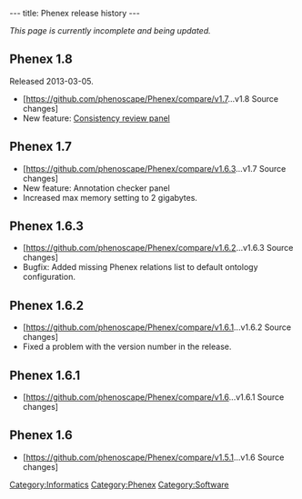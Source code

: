 ---
title: Phenex release history
---

''This page is currently incomplete and being updated.''

==Phenex 1.8==
Released 2013-03-05.
* [https://github.com/phenoscape/Phenex/compare/v1.7...v1.8 Source changes]
* New feature: [[Phenex#Consistency_Review_panel|Consistency review panel]]

==Phenex 1.7==
* [https://github.com/phenoscape/Phenex/compare/v1.6.3...v1.7 Source changes]
* New feature: Annotation checker panel
* Increased max memory setting to 2 gigabytes.

==Phenex 1.6.3==
* [https://github.com/phenoscape/Phenex/compare/v1.6.2...v1.6.3 Source changes]
* Bugfix: Added missing Phenex relations list to default ontology configuration.

==Phenex 1.6.2==
* [https://github.com/phenoscape/Phenex/compare/v1.6.1...v1.6.2 Source changes]
* Fixed a problem with the version number in the release.

==Phenex 1.6.1==
* [https://github.com/phenoscape/Phenex/compare/v1.6...v1.6.1 Source changes]

==Phenex 1.6==
* [https://github.com/phenoscape/Phenex/compare/v1.5.1...v1.6 Source changes]

[[Category:Informatics]]
[[Category:Phenex]]
[[Category:Software]]
